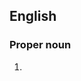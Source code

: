 ==English==

===Proper noun===
{{en-proper noun}}

# {{label|en|US}} {{acronym of|{{w|Clean Air Act (1990)|Clean Air Amendment Act of 1990}}|lang=en}}
